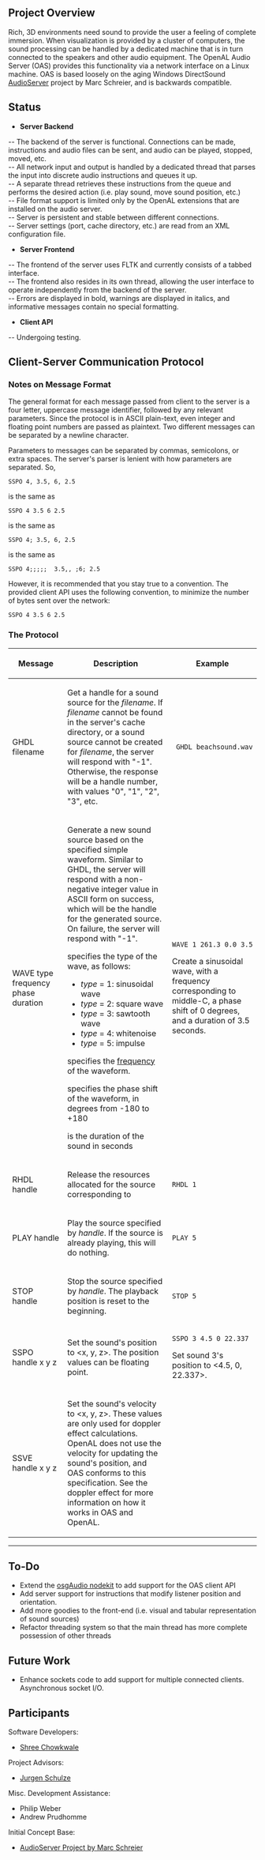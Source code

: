 ﻿
==Project Overview==

Rich, 3D environments need sound to provide the user a feeling of complete immersion. When visualization is provided by a cluster of computers, the sound processing can be handled by a dedicated machine that is in turn connected to the speakers and other audio equipment. The OpenAL Audio Server (OAS) provides this functionality via a network interface on a Linux machine. OAS is based loosely on the aging Windows DirectSound [http://www.calit2.net/~jschulze/projects/audioserver/ AudioServer] project by Marc Schreier, and is backwards compatible.

==Status==
* '''Server Backend'''
-- The backend of the server is functional. Connections can be made, instructions and audio files can be sent, and audio can be played, stopped, moved, etc.<br>
-- All network input and output is handled by a dedicated thread that parses the input into discrete audio instructions and queues it up. <br>
-- A separate thread retrieves these instructions from the queue and performs the desired action (i.e. play sound, move sound position, etc.) <br>
-- File format support is limited only by the OpenAL extensions that are installed on the audio server.<br>
-- Server is persistent and stable between different connections. <br>
-- Server settings (port, cache directory, etc.) are read from an XML configuration file.

* '''Server Frontend'''
-- The frontend of the server uses FLTK and currently consists of a tabbed interface. <br>
-- The frontend also resides in its own thread, allowing the user interface to operate independently from the backend of the server. <br>
-- Errors are displayed in bold, warnings are displayed in italics, and informative messages contain no special formatting. <br>

* '''Client API'''
-- Undergoing testing. <br>

==Client-Server Communication Protocol==

===Notes on Message Format===
The general format for each message passed from client to the server is a four letter, uppercase
message identifier, followed by any relevant parameters. Since the protocol is in ASCII plain-text,
even integer and floating point numbers are passed as plaintext. Two different messages can be
separated by a newline character.

Parameters to messages can be separated by commas, semicolons, or extra spaces. The server's parser 
is lenient with how parameters are separated. So,
<pre>SSPO 4, 3.5, 6, 2.5</pre>
is the same as
<pre>SSPO 4 3.5 6 2.5</pre>
is the same as
<pre>SSPO 4; 3.5, 6, 2.5</pre>
is the same as
<pre>SSPO 4;;;;;  3.5,, ;6; 2.5</pre>
However, it is recommended that you stay true to a convention. The provided client API uses the
following convention, to minimize the number of bytes sent over the network:
<pre>SSPO 4 3.5 6 2.5</pre>

===The Protocol===

{| border="1" bgcolor="#FFFFFF"
|- align="center"
! scope="col" width="25%" | Message
! scope="col" width="55%" | Description
! scope="col" width="20%" | Example
|-
| 
GHDL filename 
|
Get a handle for a sound source for the ''filename''. If ''filename'' cannot be found in the server's 
cache directory, or a sound source cannot be created for ''filename'', the server will respond with
"-1". Otherwise, the response will be a handle number, with values "0", "1", "2", "3", etc.
|
  GHDL beachsound.wav
|-
| 
WAVE type frequency phase duration
| 
Generate a new sound source based on the specified simple waveform. Similar to GHDL, the server 
will respond with a non-negative integer value in ASCII form on success, which will be the handle
for the generated source. On failure, the server will respond with "-1".

<type> specifies the type of the wave, as follows:
* ''type'' = 1: sinusoidal wave
* ''type'' = 2: square wave
* ''type'' = 3: sawtooth wave 
* ''type'' = 4: whitenoise
* ''type'' = 5: impulse

<frequency> specifies the [http://en.wikipedia.org/wiki/Audio_frequency frequency] of the waveform. 

<phase> specifies the phase shift of the waveform, in degrees from -180 to +180

<duration> is the duration of the sound in seconds
|
 WAVE 1 261.3 0.0 3.5

Create a sinusoidal wave, with a frequency corresponding to middle-C, a phase shift of 0 degrees, 
and a duration of 3.5 seconds. 
|-
|
RHDL handle
|
Release the resources allocated for the source corresponding to <handle>
|
 RHDL 1
|-
|
PLAY handle
|
Play the source specified by ''handle''. If the source is already playing, this will do nothing.
|
 PLAY 5
|-
|
STOP handle
| 
Stop the source specified by ''handle''. The playback position is reset to the beginning.
|
 STOP 5
|-
|
SSPO handle x y z
|
Set the sound's position to <nowiki><x, y, z></nowiki>. The position values can be floating point.
|
 SSPO 3 4.5 0 22.337

Set sound 3's position to <nowiki><4.5, 0, 22.337></nowiki>.
|-
|
SSVE handle x y z
|
Set the sound's velocity to <x, y, z>. These values are only used for doppler effect calculations.
OpenAL does not use the velocity for updating the sound's position, and OAS conforms to this
specification. See the doppler effect for more information on how it works in OAS and OpenAL.

|}

----
==To-Do==
* Extend the [http://code.google.com/p/osgaudio/ osgAudio nodekit] to add support for the OAS client API
* Add server support for instructions that modify listener position and orientation.
* Add more goodies to the front-end (i.e. visual and tabular representation of sound sources)
* Refactor threading system so that the main thread has more complete possession of other threads

==Future Work==
* Enhance sockets code to add support for multiple connected clients. Asynchronous socket I/O.

==Participants==

Software Developers:

* [http://www.linkedin.com/in/shreec Shree Chowkwale]

Project Advisors:

* [http://www.calit2.net/~jschulze/ Jurgen Schulze]

Misc. Development Assistance:

* Philip Weber
* Andrew Prudhomme


Initial Concept Base:

* [http://www.calit2.net/~jschulze/projects/audioserver/ AudioServer Project by Marc Schreier]


